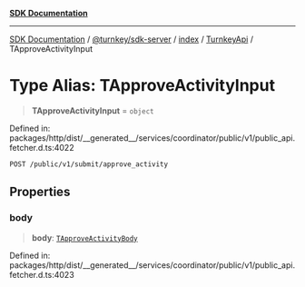 [**SDK Documentation**](../../../../../../README.mdx)

***

[SDK Documentation](../../../../../../packages.mdx) / [@turnkey/sdk-server](../../../../README.mdx) / [index](../../../README.mdx) / [TurnkeyApi](../README.mdx) / TApproveActivityInput

# Type Alias: TApproveActivityInput

> **TApproveActivityInput** = `object`

Defined in: packages/http/dist/\_\_generated\_\_/services/coordinator/public/v1/public\_api.fetcher.d.ts:4022

`POST /public/v1/submit/approve_activity`

## Properties

### body

> **body**: [`TApproveActivityBody`](TApproveActivityBody.mdx)

Defined in: packages/http/dist/\_\_generated\_\_/services/coordinator/public/v1/public\_api.fetcher.d.ts:4023
